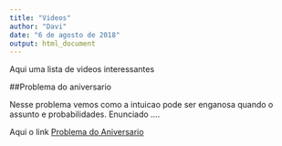 ```yaml
---
title: "Videos"
author: "Davi"
date: "6 de agosto de 2018"
output: html_document
---
```

Aqui uma lista de videos interessantes

##Problema do aniversario

Nesse problema vemos como a intuicao pode ser enganosa quando o assunto e probabilidades.
Enunciado ....

Aqui  o link [Problema do Aniversario](http://bit.ly/Problema_do_aniversario)